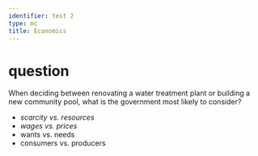 ```yaml
---
identifier: test 2
type: mc
title: Economics
---
```

# question
When deciding between renovating a water treatment plant or
building a new community pool, what is the government
most likely to consider?

* *scarcity vs. resources*
* *wages vs. prices*
* wants vs. needs
* consumers vs. producers

